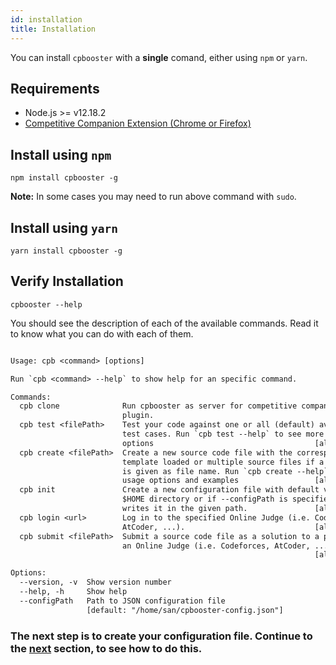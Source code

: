 ```yaml
---
id: installation
title: Installation
---
```


You can install `cpbooster` with a **single** comand, either using `npm` or `yarn`.

## Requirements

- Node.js >= v12.18.2
- [Competitive Companion Extension (Chrome or Firefox)](https://github.com/jmerle/competitive-companion)

## Install using `npm`

```shell
npm install cpbooster -g
```

**Note:** In some cases you may need to run above command with `sudo`.

## Install using `yarn`

```shell
yarn install cpbooster -g
```

## Verify Installation

```shell
cpbooster --help
```

You should see the description of each of the available commands. Read it to know what you can do with each of them.

```txt

Usage: cpb <command> [options]

Run `cpb <command> --help` to show help for an specific command.

Commands:
  cpb clone              Run cpbooster as server for competitive companion
                         plugin.
  cpb test <filePath>    Test your code against one or all (default) available
                         test cases. Run `cpb test --help` to see more usage
                         options                                    [aliases: t]
  cpb create <filePath>  Create a new source code file with the corresponding
                         template loaded or multiple source files if a sequence
                         is given as file name. Run `cpb create --help` to see
                         usage options and examples                 [aliases: c]
  cpb init               Create a new configuration file with default values in
                         $HOME directory or if --configPath is specified, it
                         writes it in the given path.               [aliases: i]
  cpb login <url>        Log in to the specified Online Judge (i.e. Codeforces,
                         AtCoder, ...).                             [aliases: l]
  cpb submit <filePath>  Submit a source code file as a solution to a problem in
                         an Online Judge (i.e. Codeforces, AtCoder, ...).
                                                                    [aliases: s]

Options:
  --version, -v  Show version number                                   [boolean]
  --help, -h     Show help                                             [boolean]
  --configPath   Path to JSON configuration file
                 [default: "/home/san/cpbooster-config.json"]           [string]
```

### The next step is to create your configuration file. Continue to the [next](/docs/configuration) section, to see how to do this.

